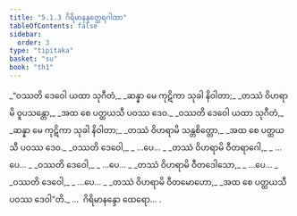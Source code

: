 ```yaml
---
title: "5.1.3 ဂိရိမာနန္ဒတ္ထေရဂါထာ"
tableOfContents: false
sidebar:
  order: 3
type: "tipitaka"
basket: "su"
book: "th1"
---
```



<DynamicBreadcrumb />

<Division number="325" book="th1" e="ch" v="19" p="276">

<Paragraph number="579" type="verses" book="th1">
_“ဝဿတိ ဒေဝေါ ယထာ သုဂီတံ,_  
_ဆန္နာ မေ ကုဋိကာ သုခါ နိဝါတာ;_  
_တဿံ ဝိဟရာမိ ဝူပသန္တော,_  
_အထ စေ ပတ္ထယသီ ပဝဿ ဒေဝ._  

</Paragraph>

</Division>
<Division number="326" book="th1" e="ch" v="19" p="276">

<Paragraph number="580" type="verses" book="th1">
_ဝဿတိ ဒေဝေါ ယထာ သုဂီတံ,_  
_ဆန္နာ မေ ကုဋိကာ သုခါ နိဝါတာ;_  
_တဿံ ဝိဟရာမိ သန္တစိတ္တော,_  
_အထ စေ ပတ္ထယသီ ပဝဿ ဒေဝ._  

</Paragraph>

</Division>
<Division number="327" book="th1" e="ch" v="19" p="276">

<Paragraph number="581" type="verses" book="th1">
_ဝဿတိ ဒေဝေါ,_  
_ …ပေ… _  
_တဿံ ဝိဟရာမိ ဝီတရာဂေါ,_  
_ …ပေ… _  

</Paragraph>

</Division>
<Division number="328" book="th1" e="ch" v="19" p="276">

<Paragraph number="582" type="verses" book="th1">
_ဝဿတိ ဒေဝေါ,_  
_ …ပေ… _  
_တဿံ ဝိဟရာမိ ဝီတဒေါသော,_  
_ …ပေ… _  

</Paragraph>

</Division>
<Division number="329" book="th1" e="ch" v="19" p="276">

<Paragraph number="583" type="verses" book="th1">
_ဝဿတိ ဒေဝေါ,_  
_ …ပေ… _  
_တဿံ ဝိဟရာမိ ဝီတမောဟော,_  
_အထ စေ ပတ္ထယသီ ပဝဿ ဒေဝါ”တိ._  


</Paragraph>
</Division>

<Paragraph number="584" type="center" book="th1">
…  ဂိရိမာနန္ဒော ထေရော… .
</Paragraph>